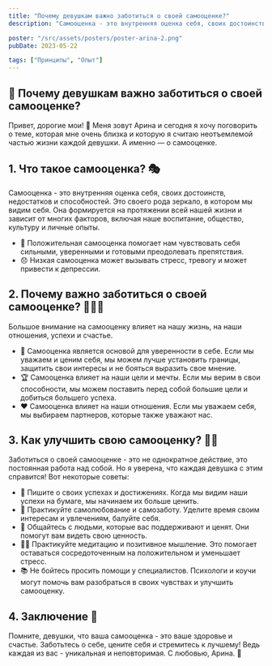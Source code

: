 ```yaml
---
title: "Почему девушкам важно заботиться о своей самооценке?"
description: "Самооценка - это внутренняя оценка себя, своих достоинств, недостатков и способностей."

poster: "/src/assets/posters/poster-arina-2.png"
pubDate: 2023-05-22

tags: ["Принципы", "Опыт"]
---
```


## 💫 Почему девушкам важно заботиться о своей самооценке?

Привет, дорогие мои! 👋 Меня зовут Арина и сегодня я хочу поговорить о теме, которая мне очень близка и которую я считаю неотъемлемой частью жизни каждой девушки. А именно — о самооценке.

## 1. Что такое самооценка? 🎭

Самооценка - это внутренняя оценка себя, своих достоинств, недостатков и способностей. Это своего рода зеркало, в котором мы видим себя. Она формируется на протяжении всей нашей жизни и зависит от многих факторов, включая наше воспитание, общество, культуру и личные опыты.

- 💎 Положительная самооценка помогает нам чувствовать себя сильными, уверенными и готовыми преодолевать препятствия.
- 😞 Низкая самооценка может вызывать стресс, тревогу и может привести к депрессии.

## 2. Почему важно заботиться о своей самооценке? 💁‍♀️👑

Большое внимание на самооценку влияет на нашу жизнь, на наши отношения, успехи и счастье.

- 🧩 Самооценка является основой для уверенности в себе. Если мы уважаем и ценим себя, мы можем лучше установить границы, защитить свои интересы и не бояться выразить свое мнение.
- 🏆 Самооценка влияет на наши цели и мечты. Если мы верим в свои способности, мы можем поставить перед собой большие цели и добиться большего успеха.
- ❤️ Самооценка влияет на наши отношения. Если мы уважаем себя, мы выбираем партнеров, которые также уважают нас.

## 3. Как улучшить свою самооценку? 🌱💪

Заботиться о своей самооценке - это не однократное действие, это постоянная работа над собой. Но я уверена, что каждая девушка с этим справится! Вот некоторые советы:

- 📝 Пишите о своих успехах и достижениях. Когда мы видим наши успехи на бумаге, мы начинаем их больше ценить.
- 🌸 Практикуйте самолюбование и самозаботу. Уделите время своим интересам и увлечениям, балуйте себя.
- 👭 Общайтесь с людьми, которые вас поддерживают и ценят. Они помогут вам видеть свою ценность.
- 🧘‍♀️ Практикуйте медитацию и позитивное мышление. Это помогает оставаться сосредоточенным на положительном и уменьшает стресс.
- 📚 Не бойтесь просить помощи у специалистов. Психологи и коучи могут помочь вам разобраться в своих чувствах и улучшить самооценку.

## 4. Заключение 🌟

Помните, девушки, что ваша самооценка - это ваше здоровье и счастье. Заботьтесь о себе, цените себя и стремитесь к лучшему! Ведь каждая из вас - уникальная и неповторимая. С любовью, Арина. 💖
